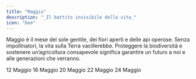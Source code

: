 ```yaml
---
title: "Maggio"
description: "_Il battito invisibile della vita_"
icon: "bee"
---
```


Maggio è il mese del sole gentile, dei fiori aperti e delle api operose. Senza impollinatori, la vita sulla Terra vacillerebbe. Proteggere la biodiversità e sostenere un’agricoltura consapevole significa garantire un futuro a noi e alle generazioni che verranno.

<CardGroup cols="2">
  <Card title="Giornata internazionale della salute delle piante " icon="leaf" color="#00bef9" horizontal href="/mesi/maggio/salutepiante">
    12 Maggio
  </Card>
  <Card title="Giornata internazionale della luce" icon="lightbulb-on" color="#00bef9" horizontal href="/mesi/maggio/luce">
    16 Maggio
  </Card>
  <Card title="Giornata mondiale delle api" icon="bee" color="#00bef9" horizontal href="/mesi/maggio/api">
    20 Maggio
  </Card>
  <Card title="Giornata mondiale della biodiversità" icon="raccoon" color="#00bef9" horizontal href="/mesi/maggio/biodiversit">
    22 Maggio
  </Card>
  <Card title="Giornata europea dei parchi " icon="tree-large" color="#00bef9" horizontal href="/mesi/maggio/parchi">
    24 Maggio
  </Card>
</CardGroup>
